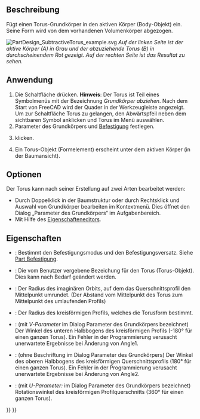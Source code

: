 <languages/>

{{Docnav/de
|[[PartDesign_SubtractiveEllipsoid/de|EllipsoidAbziehen]]
|‎[[PartDesign_SubtractivePrism/de|PrismaAbziehen]]
|[[PartDesign_Workbench/de|PartDesign]]
|IconL=PartDesign_SubtractiveEllipsoid.svg
|IconR=PartDesign_SubtractivePrism.svg
|IconC=Workbench_PartDesign.svg
}}

{{GuiCommand/de
|Name=PartDesign SubtractiveTorus
|Name/de=PartDesign TorusAbziehen
|MenuLocation=Part Design → Grundkörper abziehen → Torus
|Workbenches=[[PartDesign_Workbench/de|PartDesign]]
|Version=0.17
|SeeAlso=[[PartDesign_CompPrimitiveSubtractive/de|PartDesign AuswahlGrundkörperAbziehen]], [[PartDesign_AdditiveTorus/de|PartDesign TorusHinzufügen]]
}}

<span id="Description"></span>
==Beschreibung==

Fügt einen Torus-Grundkörper in den aktiven Körper (Body-Objekt) ein. Seine Form wird von dem vorhandenen Volumenkörper abgezogen.

[[File:PartDesign_SubtractiveTorus_example.svg|none]]
''Auf der linken Seite ist der aktive Körper (A) in Grau und der abzuziehende Torus (B) in durchscheinendem Rot gezeigt. Auf der rechten Seite ist das Resultat zu sehen.''

<span id="Usage"></span>
==Anwendung==

<div class="mw-translate-fuzzy">
# Die Schaltfläche {{Button|[[Image:PartDesign_SubtractiveTorus.svg|24px]] '''Torus'''}} drücken. '''Hinweis''': Der Torus ist Teil eines Symbolmenüs mit der Bezeichnung ''Grundkörper abziehen''. Nach dem Start von FreeCAD wird der Quader in der Werkzeugleiste angezeigt. Um zur Schaltfläche Torus zu gelangen, den Abwärtspfeil neben dem sichtbaren Symbol anklicken und Torus im Menü auswählen.
# Parameter des Grundkörpers und [[Part_EditAttachment/de|Befestigung]] festlegen.
# {{Button|OK}} klicken.
# Ein Torus-Objekt (Formelement) erscheint unter dem aktiven Körper (in der Baumansicht).
</div>

<span id="Options"></span>
==Optionen==

Der Torus kann nach seiner Erstellung auf zwei Arten bearbeitet werden:
* Durch Doppelklick in der Baumstruktur oder durch Rechtsklick und Auswahl von Grundkörper bearbeiten im Kontextmenü. Dies öffnet den Dialog „Parameter des Grundkörpers“ im Aufgabenbereich.
* Mit Hilfe des [[Property_editor/de|Eigenschafteneditors]].

<span id="Properties"></span>
==Eigenschaften==

* {{PropertyData/de|Attachment}}: Bestimmt den Befestigungsmodus und den Befestigungsversatz. Siehe [[Part_EditAttachment/de|Part Befestigung]].
* {{PropertyData/de|Label}}: Die vom Benutzer vergebene Bezeichung für den Torus (Torus-Objekt). Dies kann nach Bedarf geändert werden.
* {{PropertyData/de|Radius1}}: Der Radius des imaginären Orbits, auf dem das Querschnittsprofil den Mittelpunkt umrundet. (Der Abstand vom Mittelpunkt des Torus zum Mittelpunkt des umlaufenden Profils)
* {{PropertyData/de|Radius2}}: Der Radius des kreisförmigen Profils, welches die Torusform bestimmt.
* {{PropertyData/de|Angle1}}: (mit ''V-Parameter'' im Dialog Parameter des Grundkörpers bezeichnet) Der Winkel des unteren Halbbogens des kreisförmigen Profils (-180° für einen ganzen Torus). Ein Fehler in der Programmierung verusacht unerwartete Ergebnisse bei Änderung von Angle1.
* {{PropertyData/de|Angle2}}: (ohne Beschriftung im Dialog Parameter des Grundkörpers) Der Winkel des oberen Halbbogens des kreisförmigen Querschnittsprofils (180° für einen ganzen Torus). Ein Fehler in der Programmierung verusacht unerwartete Ergebnisse bei Änderung von Angle2.
* {{PropertyData/de|Angle3}}: (mit ''U-Parameter:'' im Dialog Parameter des Grundkörpers bezeichnet) Rotationswinkel des kreisförmigen Profilquerschnitts (360° für einen ganzen Torus).


{{Docnav/de
|[[PartDesign_SubtractiveEllipsoid/de|EllipsoidAbziehen]]
|‎[[PartDesign_SubtractivePrism/de|PrismaAbziehen]]
|[[PartDesign_Workbench/de|PartDesign]]
|IconL=PartDesign_SubtractiveEllipsoid.svg
|IconR=PartDesign_SubtractivePrism.svg
|IconC=Workbench_PartDesign.svg
}}

{{PartDesign_Tools_navi{{#translation:}}}}
{{Userdocnavi{{#translation:}}}}